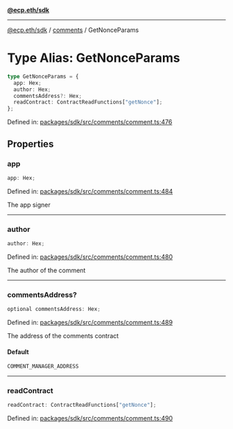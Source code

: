 [**@ecp.eth/sdk**](../../index.mdx)

***

[@ecp.eth/sdk](/sdk-reference/index.mdx) / [comments](/sdk-reference/comments/index.mdx) / GetNonceParams

# Type Alias: GetNonceParams

```ts
type GetNonceParams = {
  app: Hex;
  author: Hex;
  commentsAddress?: Hex;
  readContract: ContractReadFunctions["getNonce"];
};
```

Defined in: [packages/sdk/src/comments/comment.ts:476](https://github.com/ecp-eth/comments-monorepo/blob/main/packages/sdk/src/comments/comment.ts#L476)

## Properties

### app

```ts
app: Hex;
```

Defined in: [packages/sdk/src/comments/comment.ts:484](https://github.com/ecp-eth/comments-monorepo/blob/main/packages/sdk/src/comments/comment.ts#L484)

The app signer

***

### author

```ts
author: Hex;
```

Defined in: [packages/sdk/src/comments/comment.ts:480](https://github.com/ecp-eth/comments-monorepo/blob/main/packages/sdk/src/comments/comment.ts#L480)

The author of the comment

***

### commentsAddress?

```ts
optional commentsAddress: Hex;
```

Defined in: [packages/sdk/src/comments/comment.ts:489](https://github.com/ecp-eth/comments-monorepo/blob/main/packages/sdk/src/comments/comment.ts#L489)

The address of the comments contract

#### Default

```ts
COMMENT_MANAGER_ADDRESS
```

***

### readContract

```ts
readContract: ContractReadFunctions["getNonce"];
```

Defined in: [packages/sdk/src/comments/comment.ts:490](https://github.com/ecp-eth/comments-monorepo/blob/main/packages/sdk/src/comments/comment.ts#L490)
